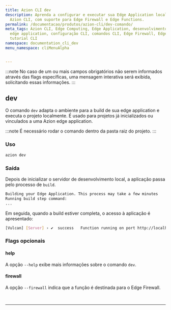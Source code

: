 ```yaml
---
title: Azion CLI dev
description: Aprenda a configurar e executar sua Edge Application localmente usando
  Azion CLI, com suporte para Edge Firewall e Edge Functions.
permalink: /documentacao/produtos/azion-cli/dev-comando/
meta_tags: Azion CLI, Edge Computing, Edge Application, desenvolvimento local, build
  edge application, configuração CLI, comandos CLI, Edge Firewall, Edge Functions,
  tutorial CLI
namespace: documentation_cli_dev
menu_namespace: cliMenuAlpha


---
```



:::note
No caso de um ou mais campos obrigatórios não serem informados através das flags específicas, uma mensagem interativa será exibida, solicitando essas informações.
:::


## dev

O comando `dev` adapta o ambiente para a build de sua edge application e executa o projeto localmente. É usado para projetos já inicializados ou vinculados a uma Azion edge application.

<LinkButton link="/pt-br/documentacao/produtos/azion-cli/link-comando/" label="vincule um projeto em uma Azion edge appliction" severity="secondary" /> 


:::note 
É necessário rodar o comando dentro da pasta raiz do projeto.
:::

### Uso

```sh
azion dev
```

### Saída 

Depois de inicializar o servidor de desenvolvimento local, a aplicação passa pelo processo de `build`.

```sh 
Building your Edge Application. This process may take a few minutes
Running build step command:
...
```

Em seguida, quando a build estiver completa, o acesso à aplicação é apresentado:

```sh
[Vulcan] [Server] › ✔  success   Function running on port http://localhost:3000  
```

### Flags opcionais

#### help

A opção `--help` exibe mais informações sobre o comando `dev`.

#### firewall

A opção `--firewall` indica que a função é destinada para o Edge Firewall.

<LinkButton link="/pt-br/documentacao/produtos/guias/edge-functions/primeiros-passos/" label="edge functions para edge applications" severity="secondary" /> 


<br />

<LinkButton link="/pt-br/documentacao/produtos/secure/edge-firewall/edge-functions/" label="edge functions para edge firewall" severity="secondary" /> 



---

